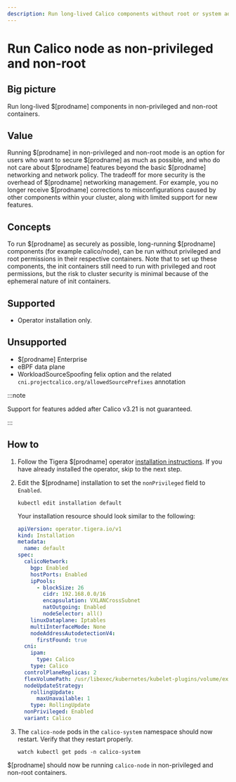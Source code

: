 ```yaml
---
description: Run long-lived Calico components without root or system admin privileges.
---
```


# Run Calico node as non-privileged and non-root

## Big picture

Run long-lived $[prodname] components in non-privileged and non-root containers.

## Value

Running $[prodname] in non-privileged and non-root mode is an option for users who
want to secure $[prodname] as much as possible, and who do not care about
$[prodname] features beyond the basic $[prodname] networking and network policy.
The tradeoff for more security is the overhead of $[prodname] networking management.
For example, you no longer receive $[prodname] corrections to misconfigurations caused
by other components within your cluster, along with limited support for new features.

## Concepts

To run $[prodname] as securely as possible, long-running $[prodname] components
(for example calico/node), can be run without privileged and root permissions in their respective
containers. Note that to set up these components, the init containers still need to run with
privileged and root permissions, but the risk to cluster security is minimal because of the
ephemeral nature of init containers.

## Supported

- Operator installation only.

## Unsupported

- $[prodname] Enterprise
- eBPF data plane
- WorkloadSourceSpoofing felix option and the related `cni.projectcalico.org/allowedSourcePrefixes` annotation

:::note

Support for features added after Calico v3.21 is not guaranteed.

:::

## How to

1. Follow the Tigera $[prodname] operator [installation instructions](../getting-started/kubernetes/quickstart.mdx).
   If you have already installed the operator, skip to the next step.

1. Edit the $[prodname] installation to set the `nonPrivileged` field to `Enabled`.

   ```
   kubectl edit installation default
   ```

   Your installation resource should look similar to the following:

   ```yaml
   apiVersion: operator.tigera.io/v1
   kind: Installation
   metadata:
     name: default
   spec:
     calicoNetwork:
       bgp: Enabled
       hostPorts: Enabled
       ipPools:
         - blockSize: 26
           cidr: 192.168.0.0/16
           encapsulation: VXLANCrossSubnet
           natOutgoing: Enabled
           nodeSelector: all()
       linuxDataplane: Iptables
       multiInterfaceMode: None
       nodeAddressAutodetectionV4:
         firstFound: true
     cni:
       ipam:
         type: Calico
       type: Calico
     controlPlaneReplicas: 2
     flexVolumePath: /usr/libexec/kubernetes/kubelet-plugins/volume/exec/
     nodeUpdateStrategy:
       rollingUpdate:
         maxUnavailable: 1
       type: RollingUpdate
     nonPrivileged: Enabled
     variant: Calico
   ```

1. The `calico-node` pods in the `calico-system` namespace should now restart. Verify that they restart properly.
   ```
   watch kubectl get pods -n calico-system
   ```

$[prodname] should now be running `calico-node` in non-privileged and non-root containers.
